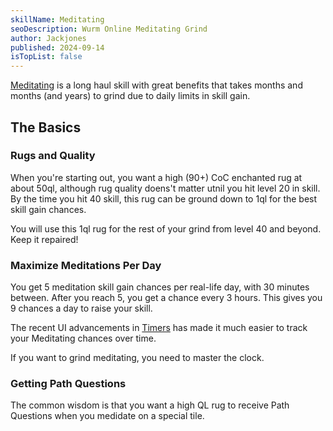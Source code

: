 ```yaml
---
skillName: Meditating
seoDescription: Wurm Online Meditating Grind
author: Jackjones
published: 2024-09-14
isTopList: false
---
```


[Meditating](https://www.wurmpedia.com/index.php/Meditating) is a long haul skill with great benefits that takes months and months (and years) to grind due to daily limits in skill gain.

## The Basics

### Rugs and Quality

When you're starting out, you want a high (90+) CoC enchanted rug at about 50ql, although rug quality doens't matter utnil you hit level 20 in skill. By the time you hit 40 skill, this rug can be ground down to 1ql for the best skill gain chances.

You will use this 1ql rug for the rest of your grind from level 40 and beyond. Keep it repaired!

### Maximize Meditations Per Day

You get 5 meditation skill gain chances per real-life day, with 30 minutes between. After you reach 5, you get a chance every 3 hours. This gives you 9 chances a day to raise your skill.

The recent UI advancements in [Timers](https://www.wurmpedia.com/index.php/Timers) has made it much easier to track your Meditating chances over time.

If you want to grind meditating, you need to master the clock.

### Getting Path Questions

The common wisdom is that you want a high QL rug to receive Path Questions when you medidate on a special tile.

